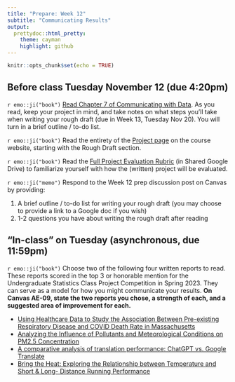 ```yaml
---
title: "Prepare: Week 12"
subtitle: "Communicating Results"
output: 
  prettydoc::html_pretty:
    theme: cayman
    highlight: github
---
```


```r
knitr::opts_chunk$set(echo = TRUE)
```


## Before class Tuesday November 12 (due 4:20pm)

`r emo::ji("book")` [Read Chapter 7 of Communicating with Data](https://apu.on.worldcat.org/oclc/1261275061). As you read, keep your project in mind, and take notes on what steps you'll take when writing your rough draft (due in Week 13, Tuesday Nov 20). You will turn in a brief outline / to-do list. 

`r emo::ji("book")` Read the entirety of the [Project page](https://apumath250.netlify.app/project/#rough-draft-report) on the course website, starting with the Rough Draft section. 

`r emo::ji("book")` Read the [Full Project Evaluation Rubric](https://docs.google.com/spreadsheets/d/1C1eaMHB9W-dJFYd0Sw39-IA2BOJ9V90o/edit?usp=sharing&ouid=106967575594472014629&rtpof=true&sd=true) (in Shared Google Drive) to familiarize yourself with how the (written) project will be evaluated. 

`r emo::ji("memo")` Respond to the Week 12 prep discussion post on Canvas by providing:

1. A brief outline / to-do list for writing your rough draft (you may choose to provide a link to a Google doc if you wish)
2. 1-2 questions you have about writing the rough draft after reading 

## "In-class" on Tuesday (asynchronous, due 11:59pm)

`r emo::ji("book")` Choose two of the following four written reports to read. These reports scored in the top 3 or honorable mention for the Undergraduate Statistics Class Project Competition in Spring 2023. They can serve as a model for how you might communicate your results. **On Canvas AE-09, state the two reports you chose, a strength of each, and a suggested area of improvement for each.** 

+ [Using Healthcare Data to Study the Association Between Pre-existing Respiratory Disease and COVID Death Rate in Massachusetts](https://www.causeweb.org/usproc/sites/default/files/usclap/2023-1/usclap%203005%20-%20using%20healthcare%20data%20to%20study%20the%20association%20between%20preexisting%20respiratory%20disease%20and%20covid%20death%20rate%20in%20massachusetts.pdf)
+ [Analyzing the Influence of Pollutants and Meteorological Conditions on PM2.5 Concentration](https://www.causeweb.org/usproc/sites/default/files/usclap/2023-1/usclap%202941%20-%20analyzing%20the%20influence%20of%20pollutants%20and%20meteorological%20conditions%20on%20pm25%20concentration.pdf)
+ [A comparative analysis of translation performance: ChatGPT vs. Google Translate](https://www.causeweb.org/usproc/sites/default/files/usclap/2023-1/usclap%203010%20-%20a%20comparative%20analysis%20of%20translation%20performance%20chatgpt%20vs%20google%20translate.pdf)
+ [Bring the Heat: Exploring the Relationship between Temperature and Short & Long-
Distance Running Performance](https://www.causeweb.org/usproc/sites/default/files/usclap/2023-1/usclap%203043%20-%20bring%20the%20heat%20exploring%20the%20relationship%20between%20temperature%20and%20short%20longdistance%20running%20performance.pdf)







